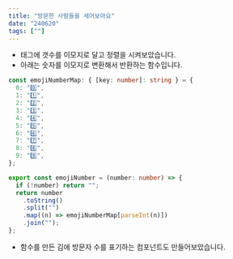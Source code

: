 ```yaml
---
title: "방문한 사람들을 세어보아요"
date: "240620"
tags: [""]
---
```


- 태그에 갯수를 이모지로 달고 정렬을 시켜보았습니다.
- 아래는 숫자를 이모지로 변환해서 반환하는 함수입니다.

```typescript
const emojiNumberMap: { [key: number]: string } = {
  0: "0️⃣",
  1: "1️⃣",
  2: "2️⃣",
  3: "3️⃣",
  4: "4️⃣",
  5: "5️⃣",
  6: "6️⃣",
  7: "7️⃣",
  8: "8️⃣",
  9: "9️⃣",
};

export const emojiNumber = (number: number) => {
  if (!number) return "";
  return number
    .toString()
    .split("")
    .map((n) => emojiNumberMap[parseInt(n)])
    .join("");
};
```

- 함수를 만든 김에 방문자 수를 표기하는 컴포넌트도 만들어보았습니다.

```typescript

```
